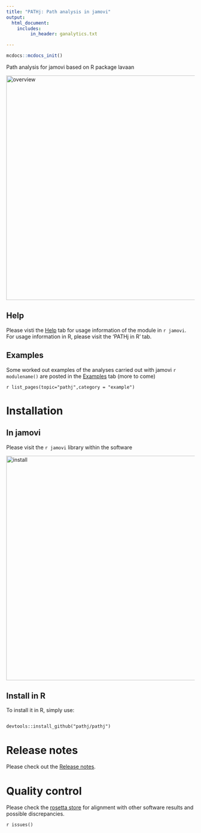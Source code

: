 ```yaml
---
title: "PATHj: Path analysis in jamovi"
output: 
  html_document:
    includes:
         in_header: ganalytics.txt

---
```

  

```r
mcdocs::mcdocs_init()
```
  

Path analysis for jamovi based on R package lavaan

<img src="pics/overview.png" class="img-responsive" alt="overview" width="600">

## Help


Please visti the [Help](help.html) tab for usage information of the module in `r jamovi`. For usage information in R, please visit the 'PATHj in R' tab.

## Examples

Some worked out examples of the analyses carried out with jamovi `r modulename()` are posted in the  [Examples](examples.html) tab (more to come)

`r list_pages(topic="pathj",category = "example")`



# Installation

## In jamovi

Please visit the `r jamovi` library within the software

<img src="pics/install.png" class="img-responsive" alt="install" width="600">

## Install in R

To install it in R, simply use:

```

devtools::install_github("pathj/pathj")

```

# Release notes

Please check out the  [Release notes](release_notes.html). 

# Quality control

Please check the [rosetta store](rosetta.html) for alignment with other software results and possible discrepancies.

  
`r issues()`

